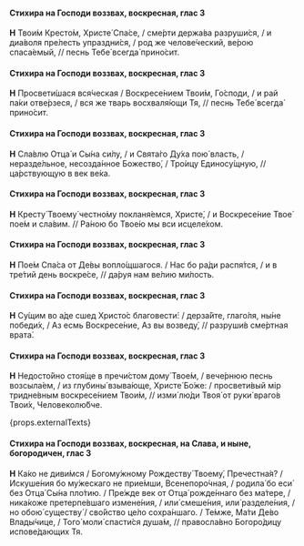 #### Стихира на Господи воззвах, воскресная, глас 3

**Н** Твои́м Кресто́м, Христе́ Спа́се, / сме́рти держа́ва разруши́ся, / и диа́воля пре́лесть упраздни́ся, / род же челове́ческий, ве́рою спаса́емый, // песнь Тебе́ всегда́ прино́сит.

#### Стихира на Господи воззвах, воскресная, глас 3

**Н** Просвети́шася вся́ческая / Воскресе́нием Твои́м, Го́споди, / и рай па́ки отве́рзеся, / вся же тварь восхваля́ющи Тя, // песнь Тебе́ всегда́ прино́сит.

#### Стихира на Господи воззвах, воскресная, глас 3

**Н** Сла́влю Отца́ и Сы́на си́лу, / и Свята́го Ду́ха пою́ власть, / неразде́льное, несозда́нное Божество́, / Тро́ицу Единосу́щную, // ца́рствующую в век ве́ка.

#### Стихира на Господи воззвах, воскресная, глас 3

**Н** Кресту́ Твоему́ честно́му покланя́емся, Христе́, / и Воскресе́ние Твое́ пое́м и сла́вим. // Ра́ною бо Твое́ю мы вси исцеле́хом.

#### Стихира на Господи воззвах, воскресная, глас 3

**Н** Пое́м Спа́са от Де́вы вопло́щшагося. / Нас бо ра́ди распя́тся, / и в тре́тий день воскре́се, // да́руя нам ве́лию ми́лость.

#### Стихира на Господи воззвах, воскресная, глас 3

**Н** Су́щим во а́де сшед Христо́с благовести́: / дерза́йте, глаго́ля, ны́не победи́х, / Аз есмь Воскресе́ние, Аз вы возведу́, // разруши́в сме́ртная врата́.

#### Стихира на Господи воззвах, воскресная, глас 3

**Н** Недосто́йно стоя́ще в пречи́стом дому́ Твое́м, / вече́рнюю песнь возсыла́ем, / из глубины́ взыва́юще, Христе́ Бо́же: / просвети́вый мiр тридне́вным воскресе́нием Твои́м, // изми́ лю́ди Твоя́ от руки́ враго́в Твои́х, Человеколю́бче.

{props.externalTexts}

#### Стихира на Господи воззвах, воскресная, на Слава, и ныне, богородичен, глас 3

**Н** Ка́ко не диви́мся / Богому́жному Рождеству́ Твоему́, Пречестна́я? / Искуше́ния бо му́жескаго не прие́мши, Всенепоро́чная, / родила́ бо еси́ без Отца́ Сы́на пло́тию. / Пре́жде век от Отца́ рожде́ннаго без ма́тере, / ника́коже претерпе́вшаго измене́ния, / или́ смеше́ния, или́ разделе́ния, / но обою́ существу́ / сво́йство це́ло сохра́ншаго. / Те́мже, Ма́ти Де́во Влады́чице, / Того́ моли́ спасти́ся душа́м, // правосла́вно Богоро́дицу испове́дающих Тя.
